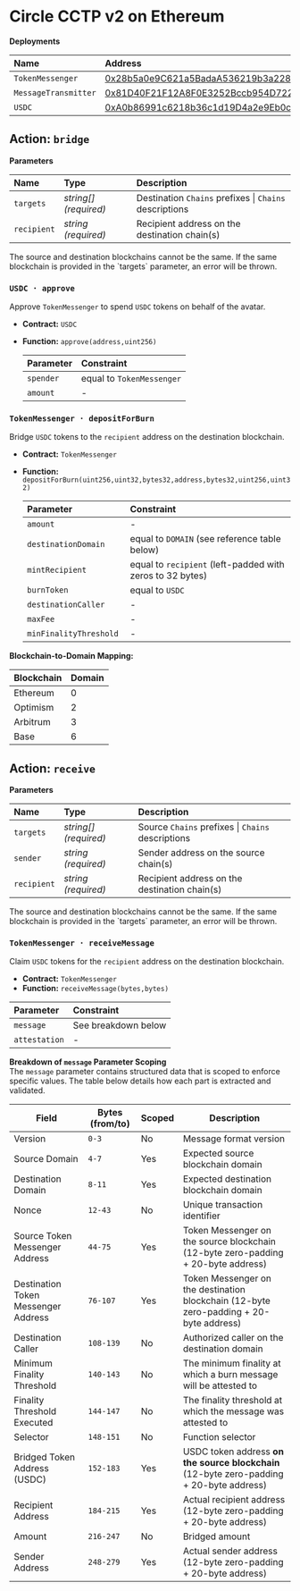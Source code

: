 
# Circle CCTP v2 on Ethereum

**Deployments**

| Name                 | Address                                                                                                               |
| :------------------- | :-------------------------------------------------------------------------------------------------------------------- |
| `TokenMessenger`     | [0x28b5a0e9C621a5BadaA536219b3a228C8168cf5d](https://etherscan.io/address/0x28b5a0e9C621a5BadaA536219b3a228C8168cf5d) |
| `MessageTransmitter` | [0x81D40F21F12A8F0E3252Bccb954D722d4c464B64](https://etherscan.io/address/0x81D40F21F12A8F0E3252Bccb954D722d4c464B64) |
| `USDC`               | [0xA0b86991c6218b36c1d19D4a2e9Eb0cE3606eB48](https://etherscan.io/address/0xA0b86991c6218b36c1d19D4a2e9Eb0cE3606eB48) |

## Action: `bridge`

**Parameters**

| Name        | Type                  | Description                                            |
| :---------- | :-------------------- | :----------------------------------------------------- |
| `targets`   | _string[] (required)_ | Destination `Chains` prefixes \| `Chains` descriptions |
| `recipient` | _string (required)_   | Recipient address on the destination chain(s)          |

<Callout type="error">
  The source and destination blockchains cannot be the same. If the same
  blockchain is provided in the `targets` parameter, an error will be thrown.
</Callout>

### `USDC · approve`

Approve `TokenMessenger` to spend `USDC` tokens on behalf of the avatar.

- **Contract:** `USDC`
- **Function:** `approve(address,uint256)`

  | Parameter | Constraint                |
  | :-------- | :------------------------ |
  | `spender` | equal to `TokenMessenger` |
  | `amount`  | -                         |

### `TokenMessenger · depositForBurn`

Bridge `USDC` tokens to the `recipient` address on the destination blockchain.

- **Contract:** `TokenMessenger`
- **Function:** `depositForBurn(uint256,uint32,bytes32,address,bytes32,uint256,uint32)`

  | Parameter               | Constraint                                                |
  | :---------------------- | :-------------------------------------------------------- |
  | `amount`                | -                                                         |
  | `destinationDomain`     | equal to `DOMAIN` (see reference table below)             |
  | `mintRecipient`         | equal to `recipient` (left-padded with zeros to 32 bytes) |
  | `burnToken`             | equal to `USDC`                                           |
  | `destinationCaller`     | -                                                         |
  | `maxFee`                | -                                                         |
  | `minFinalityThreshold ` | -                                                         |

**Blockchain-to-Domain Mapping:**

| Blockchain | Domain |
| ---------- | ------ |
| Ethereum   | 0      |
| Optimism   | 2      |
| Arbitrum   | 3      |
| Base       | 6      |

## Action: `receive`

**Parameters**

| Name        | Type                  | Description                                       |
| :---------- | :-------------------- | :------------------------------------------------ |
| `targets`   | _string[] (required)_ | Source `Chains` prefixes \| `Chains` descriptions |
| `sender`    | _string (required)_   | Sender address on the source chain(s)             |
| `recipient` | _string (required)_   | Recipient address on the destination chain(s)     |

<Callout type="error">
  The source and destination blockchains cannot be the same. If the same
  blockchain is provided in the `targets` parameter, an error will be thrown.
</Callout>

### `TokenMessenger · receiveMessage`

Claim `USDC` tokens for the `recipient` address on the destination blockchain.

- **Contract:** `TokenMessenger`
- **Function:** `receiveMessage(bytes,bytes)`

| Parameter     | Constraint          |
| :------------ | :------------------ |
| `message`     | See breakdown below |
| `attestation` | -                   |

**Breakdown of `message` Parameter Scoping**  
The `message` parameter contains structured data that is scoped to enforce specific values. The table below details how each part is extracted and validated.

| Field                               | Bytes (from/to) | Scoped | Description                                                                              |
| ----------------------------------- | --------------- | ------ | ---------------------------------------------------------------------------------------- |
| Version                             | `0-3`           | No     | Message format version                                                                   |
| Source Domain                       | `4-7`           | Yes    | Expected source blockchain domain                                                        |
| Destination Domain                  | `8-11`          | Yes    | Expected destination blockchain domain                                                   |
| Nonce                               | `12-43`         | No     | Unique transaction identifier                                                            |
| Source Token Messenger Address      | `44-75`         | Yes    | Token Messenger on the source blockchain (12-byte zero-padding + 20-byte address)        |
| Destination Token Messenger Address | `76-107`        | Yes    | Token Messenger on the destination blockchain (12-byte zero-padding + 20-byte address)   |
| Destination Caller                  | `108-139`       | No     | Authorized caller on the destination domain                                              |
| Minimum Finality Threshold          | `140-143`       | No     | The minimum finality at which a burn message will be attested to                         |
| Finality Threshold Executed         | `144-147`       | No     | The finality threshold at which the message was attested to                              |
| Selector                            | `148-151`       | No     | Function selector                                                                        |
| Bridged Token Address (USDC)        | `152-183`       | Yes    | USDC token address **on the source blockchain** (12-byte zero-padding + 20-byte address) |
| Recipient Address                   | `184-215`       | Yes    | Actual recipient address (12-byte zero-padding + 20-byte address)                        |
| Amount                              | `216-247`       | No     | Bridged amount                                                                           |
| Sender Address                      | `248-279`       | Yes    | Actual sender address (12-byte zero-padding + 20-byte address)                           |
